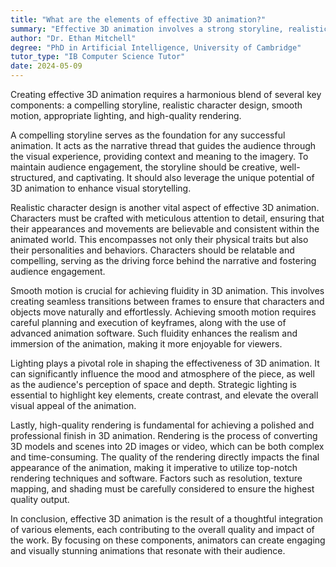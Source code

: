 ```yaml
---
title: "What are the elements of effective 3D animation?"
summary: "Effective 3D animation involves a strong storyline, realistic character design, smooth motion, appropriate lighting, and high-quality rendering."
author: "Dr. Ethan Mitchell"
degree: "PhD in Artificial Intelligence, University of Cambridge"
tutor_type: "IB Computer Science Tutor"
date: 2024-05-09
---
```


Creating effective 3D animation requires a harmonious blend of several key components: a compelling storyline, realistic character design, smooth motion, appropriate lighting, and high-quality rendering.

A compelling storyline serves as the foundation for any successful animation. It acts as the narrative thread that guides the audience through the visual experience, providing context and meaning to the imagery. To maintain audience engagement, the storyline should be creative, well-structured, and captivating. It should also leverage the unique potential of 3D animation to enhance visual storytelling.

Realistic character design is another vital aspect of effective 3D animation. Characters must be crafted with meticulous attention to detail, ensuring that their appearances and movements are believable and consistent within the animated world. This encompasses not only their physical traits but also their personalities and behaviors. Characters should be relatable and compelling, serving as the driving force behind the narrative and fostering audience engagement.

Smooth motion is crucial for achieving fluidity in 3D animation. This involves creating seamless transitions between frames to ensure that characters and objects move naturally and effortlessly. Achieving smooth motion requires careful planning and execution of keyframes, along with the use of advanced animation software. Such fluidity enhances the realism and immersion of the animation, making it more enjoyable for viewers.

Lighting plays a pivotal role in shaping the effectiveness of 3D animation. It can significantly influence the mood and atmosphere of the piece, as well as the audience's perception of space and depth. Strategic lighting is essential to highlight key elements, create contrast, and elevate the overall visual appeal of the animation.

Lastly, high-quality rendering is fundamental for achieving a polished and professional finish in 3D animation. Rendering is the process of converting 3D models and scenes into 2D images or video, which can be both complex and time-consuming. The quality of the rendering directly impacts the final appearance of the animation, making it imperative to utilize top-notch rendering techniques and software. Factors such as resolution, texture mapping, and shading must be carefully considered to ensure the highest quality output.

In conclusion, effective 3D animation is the result of a thoughtful integration of various elements, each contributing to the overall quality and impact of the work. By focusing on these components, animators can create engaging and visually stunning animations that resonate with their audience.
    